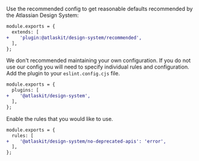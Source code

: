 Use the recommended config to get reasonable defaults recommended by the Atlassian Design System:

```diff
module.exports = {
  extends: [
+    'plugin:@atlaskit/design-system/recommended',
  ],
};
```

We don't recommended maintaining your own configuration. If you do not use our config you will need
to specify individual rules and configuration. Add the plugin to your `eslint.config.cjs` file.

```diff
module.exports = {
  plugins: [
+    '@atlaskit/design-system',
  ],
};
```

Enable the rules that you would like to use.

```diff
module.exports = {
  rules: [
+    '@atlaskit/design-system/no-deprecated-apis': 'error',
  ],
};
```

